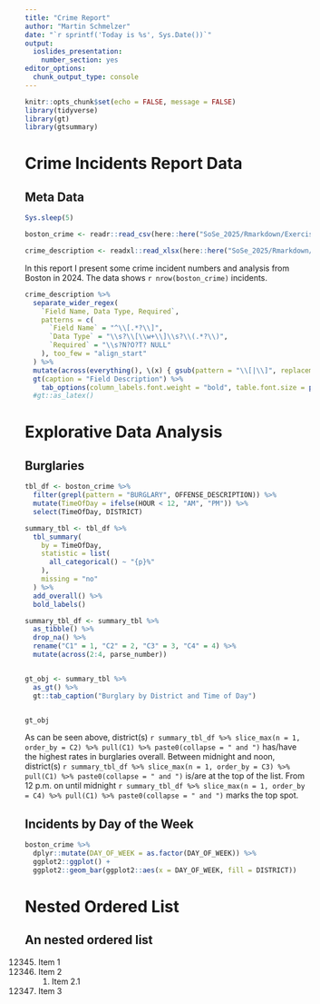 ```yaml
---
title: "Crime Report"
author: "Martin Schmelzer"
date: "`r sprintf('Today is %s', Sys.Date())`"
output: 
  ioslides_presentation:
    number_section: yes
editor_options: 
  chunk_output_type: console
---
```


```r
knitr::opts_chunk$set(echo = FALSE, message = FALSE)
library(tidyverse)
library(gt)
library(gtsummary)
```

# Crime Incidents Report Data

## Meta Data


```r
Sys.sleep(5)

boston_crime <- readr::read_csv(here::here("SoSe_2025/Rmarkdown/Exercise/2025/BostonCrime.csv"))

crime_description <- readxl::read_xlsx(here::here("SoSe_2025/Rmarkdown/Exercise/2025/rmscrimeincidentfieldexplanation.xlsx"))
```

In this report I present some crime incident numbers and analysis from Boston in 2024. The data shows `r nrow(boston_crime)` incidents. 



```r
crime_description %>%
  separate_wider_regex(
    `Field Name, Data Type, Required`,
    patterns = c(
      `Field Name` = "^\\[.*?\\]",
      `Data Type` = "\\s?\\[\\w+\\]\\s?\\(.*?\\)",
      `Required` = "\\s?N?O?T? NULL"
    ), too_few = "align_start"
  ) %>%
  mutate(across(everything(), \(x) { gsub(pattern = "\\[|\\]", replacement = "", trimws(x)) } )) %>%
  gt(caption = "Field Description") %>%
    tab_options(column_labels.font.weight = "bold", table.font.size = px(8)) #%>%
  #gt::as_latex()
```



# Explorative Data Analysis


## Burglaries

```r
tbl_df <- boston_crime %>%
  filter(grepl(pattern = "BURGLARY", OFFENSE_DESCRIPTION)) %>%
  mutate(TimeOfDay = ifelse(HOUR < 12, "AM", "PM")) %>%
  select(TimeOfDay, DISTRICT)

summary_tbl <- tbl_df %>% 
  tbl_summary(
    by = TimeOfDay,
    statistic = list(
      all_categorical() ~ "{p}%"
    ),
    missing = "no"
  ) %>%
  add_overall() %>%
  bold_labels()

summary_tbl_df <- summary_tbl %>%
  as_tibble() %>%
  drop_na() %>%
  rename("C1" = 1, "C2" = 2, "C3" = 3, "C4" = 4) %>%
  mutate(across(2:4, parse_number))


gt_obj <- summary_tbl %>%
  as_gt() %>%
  gt::tab_caption("Burglary by District and Time of Day")


gt_obj
```


As can be seen above, district(s) `r summary_tbl_df %>% slice_max(n = 1, order_by = C2) %>% pull(C1) %>% paste0(collapse = " and ")` has/have the highest rates in burglaries overall. Between midnight and noon, district(s) `r summary_tbl_df %>% slice_max(n = 1, order_by = C3) %>% pull(C1) %>% paste0(collapse = " and ")` is/are at the top of the list.
From 12 p.m. on until midnight `r summary_tbl_df %>% slice_max(n = 1, order_by = C4) %>% pull(C1) %>% paste0(collapse = " and ")` marks the top spot.



##  Incidents by Day of the Week

```r
boston_crime %>%
  dplyr::mutate(DAY_OF_WEEK = as.factor(DAY_OF_WEEK)) %>%
  ggplot2::ggplot() +
  ggplot2::geom_bar(ggplot2::aes(x = DAY_OF_WEEK, fill = DISTRICT))
```


# Nested Ordered List

## An nested ordered list 

<ol start="12345">
  <li>Item 1</li>
  <li>Item 2
    <ol>
      <li>Item 2.1</li>
    </ol>
  </li>
  <li>Item 3</li>
</ol>

<!-- ## Nested ordered list for LaTeX output -->


<!-- \renewcommand{\labelenumii}{\theenumii} -->
<!-- \renewcommand{\theenumii}{\theenumi.\arabic{enumii}.} -->
<!-- \begin{enumerate} -->
<!--   \item Lorem ipsum dolor sit amet, consetetur sadipscing elitr, sed diam nonumy eirmod tempor invidunt ut labore et dolore magna aliquyam erat, sed diam voluptua. At vero eos et accusam et justo duo dolores et ea rebum. -->
<!--   \begin{enumerate} -->
<!--     \item Lorem ipsum dolor sit amet, consetetur sadipscing elitr, sed diam nonumy eirmod tempor invidunt ut labore et dolore magna aliquyam erat, sed diam voluptua. At vero eos et accusam et justo duo dolores et ea rebum. -->
<!--   \end{enumerate} -->
<!--   \item Lorem ipsum dolor sit amet, consetetur sadipscing elitr, sed diam nonumy eirmod tempor invidunt ut labore et dolore magna aliquyam erat, sed diam voluptua. At vero eos et accusam et justo duo dolores et ea rebum. -->
<!-- \end{enumerate} -->








